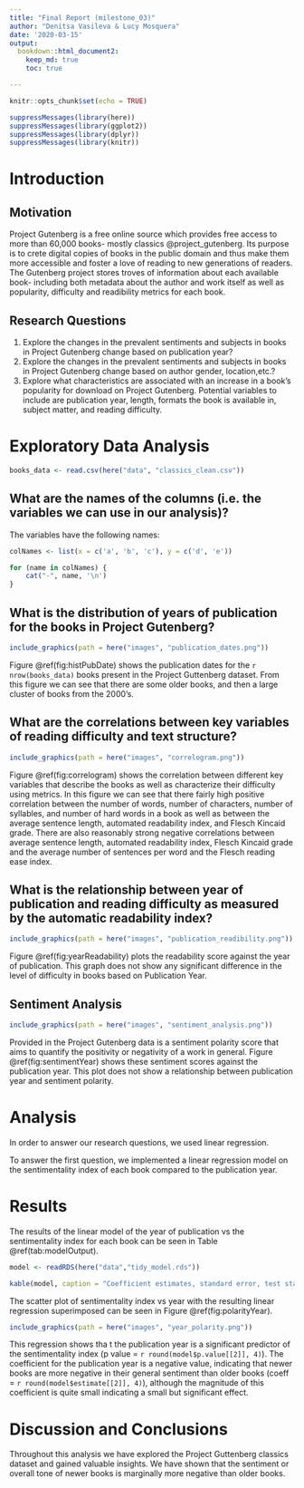 ```yaml
---
title: "Final Report (milestone_03)"
author: "Denitsa Vasileva & Lucy Mosquera"
date: '2020-03-15'
output:
  bookdown::html_document2:
    keep_md: true
    toc: true

---
```


```r
knitr::opts_chunk$set(echo = TRUE)
```


```r
suppressMessages(library(here))
suppressMessages(library(ggplot2))
suppressMessages(library(dplyr))
suppressMessages(library(knitr))
```

# Introduction

## Motivation 

Project Gutenberg is a free online source which provides free access to more than 60,000 books- mostly classics @project_gutenberg. Its purpose is to crete digital copies of books in the public domain and thus make them more accessible and foster a love of reading to new generations of readers. The Gutenberg project stores troves of information about each available book- including both metadata about the author and work itself as well as popularity, difficulty and readibility metrics for each book.

## Research Questions

1. Explore the changes in the prevalent sentiments and subjects in books in Project Gutenberg change based on publication year?
2. Explore the changes in the prevalent sentiments and subjects in books in Project Gutenberg change based on author gender, location,etc.?
3. Explore what characteristics are associated with an increase in a book's popularity for download on Project Gutenberg. Potential variables to include are publication year, length, formats the book is available in, subject matter, and reading difficulty.


# Exploratory Data Analysis

```r
books_data <- read.csv(here("data", "classics_clean.csv"))
```


## What are the names of the columns (i.e. the variables we can use in our analysis)?

The variables have the following names:

```r
colNames <- list(x = c('a', 'b', 'c'), y = c('d', 'e'))

for (name in colNames) {
    cat("-", name, '\n')
}
```

## What is the distribution of years of publication for the books in Project Gutenberg?

```r
include_graphics(path = here("images", "publication_dates.png"))
```

Figure \@ref(fig:histPubDate) shows the publication dates for the `r nrow(books_data)` books present in the Project Guttenberg dataset. From this figure we can see that there are some older books, and then a large cluster of books from the 2000's.

## What are the correlations between key variables of reading difficulty and text structure? 

```r
include_graphics(path = here("images", "correlogram.png"))
``` 

Figure \@ref(fig:correlogram) shows the correlation between different key variables that describe the books as well as characterize their difficulty using metrics. In this figure we can see that there fairly high positive correlation between the number of words, number of characters, number of syllables, and number of hard words in a book as well as between the average sentence length, automated readability index, and Flesch Kincaid grade. There are also reasonably strong negative correlations between average sentence length, automated readability index, Flesch Kincaid grade and the average number of sentences per word and the Flesch reading ease index.

## What is the relationship between year of publication and reading difficulty as measured by the automatic readability index?

```r
include_graphics(path = here("images", "publication_readibility.png"))
```

Figure \@ref(fig:yearReadability) plots the readability score against the year of publication. This graph does not show any significant difference in the level of difficulty in books based on Publication Year.

## Sentiment Analysis

```r
include_graphics(path = here("images", "sentiment_analysis.png"))
``` 

Provided in the Project Gutenberg data is a sentiment polarity score that aims to quantify the positivity or negativity of a work in general. Figure \@ref(fig:sentimentYear) shows these sentiment scores against the publication year. This plot does not show a relationship between publication year and sentiment polarity.

# Analysis
In order to answer our research questions, we used linear regression.

To answer the first question, we implemented a linear regression model on the sentimentality index of each book compared to the publication year. 

# Results

The results of the linear model of the year of publication vs the sentimentality index for each book can be seen in Table \@ref(tab:modelOutput).

```r
model <- readRDS(here("data","tidy_model.rds"))

kable(model, caption = "Coefficient estimates, standard error, test statistics, and p-value for linear regression of year of publication predicting sentiment index values using the Project Guttenberg data.")
```

The scatter plot of sentimentality index vs year with the resulting linear regression superimposed can be seen in Figure \@ref(fig:polarityYear).

```r
include_graphics(path = here("images", "year_polarity.png"))
``` 

This regression shows tha t the publication year is a significant predictor of the sentimentality index (p value = `r round(model$p.value[[2]], 4)`). The coefficient for the publication year is a negative value, indicating that newer books are more negative in their general sentiment than older books (coeff = `r round(model$estimate[[2]], 4)`), although the magnitude of this coefficient is quite small indicating a small but significant effect.

# Discussion and Conclusions

Throughout this analysis we have explored the Project Guttenberg classics dataset and gained valuable insights. We have shown that the sentiment or overall tone of newer books is marginally more negative than older books. 

